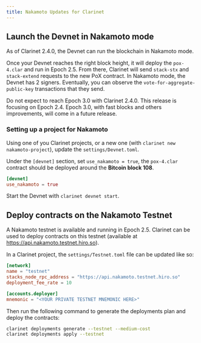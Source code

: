 ```yaml
---
title: Nakamoto Updates for Clarinet
---
```


## Launch the Devnet in Nakamoto mode

As of Clarinet 2.4.0, the Devnet can run the blockchain in Nakamoto mode.

Once your Devnet reaches the right block height, it will deploy the `pox-4.clar` and run in
Epoch 2.5.
From there, Clarinet will send `stack-stx` and `stack-extend` requests to the new PoX contract.
In Nakamoto mode, the Devnet has 2 signers. Eventually, you can observe the
`vote-for-aggregate-public-key` transactions that they send.

Do not expect to reach Epoch 3.0 with Clarinet 2.4.0. This release is focusing on Epoch 2.4.
Epoch 3.0, with fast blocks and others improvements, will come in a future release.

### Setting up a project for Nakamoto

Using one of you Clarinet projects, or a new one (with `clarinet new nakamoto-project`), update the
`settings/Devnet.toml`.

Under the `[devnet]` section, set `use_nakamoto = true`, the `pox-4.clar` contract should be
deployed around the **Bitcoin block 108**.

```toml
[devnet]
use_nakamoto = true
```

Start the Devnet with `clarinet devnet start`.

## Deploy contracts on the Nakamoto Testnet

A Nakamoto testnet is available and running in Epoch 2.5. Clarinet can be used to deploy contracts
on this testnet (available at https://api.nakamoto.testnet.hiro.so).

In a Clarinet project, the `settings/Testnet.toml` file can be updated like so:

```toml
[network]
name = "testnet"
stacks_node_rpc_address = "https://api.nakamoto.testnet.hiro.so"
deployment_fee_rate = 10

[accounts.deployer]
mnemonic = "<YOUR PRIVATE TESTNET MNEMONIC HERE>"
```

Then run the following command to generate the deployments plan and deploy the contracts:

```sh
clarinet deployments generate --testnet --medium-cost
clarinet deployments apply --testnet
```
